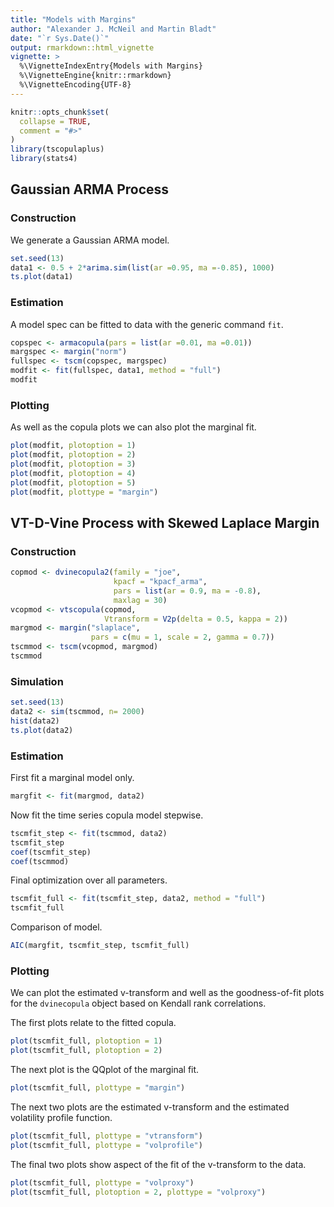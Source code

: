 ```yaml
---
title: "Models with Margins"
author: "Alexander J. McNeil and Martin Bladt"
date: "`r Sys.Date()`"
output: rmarkdown::html_vignette
vignette: >
  %\VignetteIndexEntry{Models with Margins}
  %\VignetteEngine{knitr::rmarkdown}
  %\VignetteEncoding{UTF-8}
---
```


```r
knitr::opts_chunk$set(
  collapse = TRUE,
  comment = "#>"
)
library(tscopulaplus)
library(stats4)
```

## Gaussian ARMA Process

### Construction

We generate a Gaussian ARMA model.

```r
set.seed(13)
data1 <- 0.5 + 2*arima.sim(list(ar =0.95, ma =-0.85), 1000)
ts.plot(data1)
```

### Estimation 

A model spec can be fitted to data with the generic command `fit`.

```r
copspec <- armacopula(pars = list(ar =0.01, ma =0.01))
margspec <- margin("norm")
fullspec <- tscm(copspec, margspec)
modfit <- fit(fullspec, data1, method = "full")
modfit
```

### Plotting

As well as the copula plots we can also plot the marginal fit.

```r
plot(modfit, plotoption = 1)
plot(modfit, plotoption = 2)
plot(modfit, plotoption = 3)
plot(modfit, plotoption = 4)
plot(modfit, plotoption = 5)
plot(modfit, plottype = "margin")
```

## VT-D-Vine Process with Skewed Laplace Margin

### Construction

```r
copmod <- dvinecopula2(family = "joe",
                       kpacf = "kpacf_arma",
                       pars = list(ar = 0.9, ma = -0.8),
                       maxlag = 30)
vcopmod <- vtscopula(copmod,
                     Vtransform = V2p(delta = 0.5, kappa = 2))
margmod <- margin("slaplace",
                  pars = c(mu = 1, scale = 2, gamma = 0.7))
tscmmod <- tscm(vcopmod, margmod)
tscmmod
```

### Simulation

```r
set.seed(13)
data2 <- sim(tscmmod, n= 2000)
hist(data2)
ts.plot(data2)
```

### Estimation

First fit a marginal model only. 

```r
margfit <- fit(margmod, data2)
```

Now fit the time series copula model stepwise.

```r
tscmfit_step <- fit(tscmmod, data2)
tscmfit_step
coef(tscmfit_step)
coef(tscmmod)
```

Final optimization over all parameters.

```r
tscmfit_full <- fit(tscmfit_step, data2, method = "full")
tscmfit_full
```

Comparison of model.

```r
AIC(margfit, tscmfit_step, tscmfit_full)
```

### Plotting

We can plot the estimated v-transform and well as the goodness-of-fit plots for the `dvinecopula` object based on Kendall rank correlations.

The first plots relate to the fitted copula.

```r
plot(tscmfit_full, plotoption = 1)
plot(tscmfit_full, plotoption = 2)
```

The next plot is the QQplot of the marginal fit.

```r
plot(tscmfit_full, plottype = "margin")
```

The next two plots are the estimated v-transform and the estimated volatility profile function.

```r
plot(tscmfit_full, plottype = "vtransform")
plot(tscmfit_full, plottype = "volprofile")
```

The final two plots show aspect of the fit of the v-transform to the data.

```r
plot(tscmfit_full, plottype = "volproxy")
plot(tscmfit_full, plotoption = 2, plottype = "volproxy")
```



